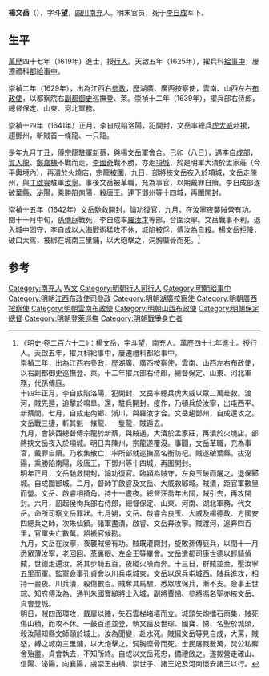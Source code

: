 {{明清人物信息框
| 姓名 = 楊文岳
| 原名 =
| 圖片名稱 = 
| 圖片大小 = 220px
| 圖片說明 = 
| 最高職務 = 總督保定山東河北軍務兵部右侍郎
| 國家 = 大明
| 爵位 =
| 籍貫 = [[四川|四川]][[南充縣|南充縣]]
| 族裔 = 
| 字號 = 字斗望
| 室名 = 
| 諡號 = 
| 出生日期 = 生年不詳
| 出生地點 = 
| 逝世日期 = [[崇禎|崇禎]]十五年（1642年）
| 逝世地點 = 
| 墓葬 =
| 配偶 =
| 親屬 = 
| 出身 = 
*萬曆四十七年己未科同進士出身
| 經歷 = 
| 著作 =
}}
'''楊文岳'''（{{bd|？||1642年|catIdx=Y楊}}），字'''斗望'''，[[四川|四川]][[南充|南充]]人。明末官员，死于[[李自成|李自成]]军下。

== 生平 ==
[[萬歷|萬歷]]四十七年（1619年）進士，授[[行人|行人]]。天啟五年（1625年），擢兵科[[給事中|給事中]]，屢遷禮科[[都給事中|都給事中]]。

崇禎二年（1629年），出為江西右[[參政|參政]]，歷湖廣、廣西按察使，雲南、山西左右[[布政使|布政使]]，以都察院右[[副都御史|副都御史]]巡撫登、萊。崇禎十二年（1639年），擢兵部右侍郎，總督保定、山東、河北軍務。

崇禎十四年（1641年）正月，李自成陷洛陽，犯開封，文岳率總兵[[虎大威|虎大威]]赴援，趨鄧州，斬賊首一條龍、一只龍。

是年九月丁丑，[[傅宗龍|傅宗龍]]駐軍[[新蔡|新蔡]]，與楊文岳軍會合。己卯（八日），遇[[李自成|李自成]]部，[[賀人龍|賀人龍]]、[[鄭嘉棟|鄭嘉棟]]不戰而走，[[李國奇|李國奇]]戰不勝，亦走[[項城|項城]]，於是明軍大潰於孟家莊（今平輿境內），再潰於火燒店，宗龍被圍，九日，部將挾文岳夜入於項城，文岳走陳州，與[[丁啟睿|丁啟睿]]駐軍[[汝寧|汝寧]]。事後文岳被革職，充為事官，以期戴罪自贖。李自成部遂破[[葉縣|葉縣]]、[[泌陽|泌陽]]，乘勝陷[[南陽|南陽]]，殺唐王。連下鄧州等十四城，再圍開封。

[[崇禎|崇禎]]十五年（1642年）文岳馳救開封，論功復官，九月，在汝寧夜襲賊營有功。閏十一月中旬，[[孫傳庭|孫傳庭]]戰死，李自成率[[羅汝才|羅汝才]]等部，合圍汝寧。文岳戰事不利，退入城中固守，李自成以[[人海戰術|人海戰術]]猛攻不休，城陷被俘，[[傅汝為|傅汝為]]自殺。楊文岳拒降，破口大罵，被綁在城南三里鋪，以大砲擊之，洞胸糜骨而死。<ref>《明史·卷二百六十二》：楊文岳，字斗望，南充人。萬歷四十七年進士。授行人。天啟五年，擢兵科給事中，屢遷禮科都給事中。<br>崇禎二年，出為江西右參政，歷湖廣、廣西按察使，雲南、山西左右布政使，以右副都御史巡撫登、萊。十二年擢兵部右侍郎，總督保定、山東、河北軍務，代孫傳庭。<br>十四年正月，李自成陷洛陽，犯開封，文岳率總兵虎大威以眾二萬赴救。渡河，賊先遁，追擊於鳴臯。還，駐兵開封。疫作，乃頓兵於汝寧，出屯西平、新蔡間。七月，自成走內鄉、淅川，與羅汝才合。文岳趨鄧州，自成還攻之。文岳戰三捷，斬其魁一條龍、一隻龍，賊遁去。<br>九月，會陝西總督傅宗龍於新蔡，與賊遇，大潰於孟家莊，再潰於火燒店。部將挾文岳夜入於項城。明日奔陳州，宗龍遂覆沒。事聞，文岳革職，充為事官，戴罪自贖。乃收集散亡，率所部就巡撫高名衡防杞。賊遂破葉縣，拔泌陽，乘勝陷南陽，殺唐王，下鄧州等十四城，再圍開封。<br>明年正月，文岳馳救開封，論功復官。臨潁為賊守，左良玉破而屠之，退保郾城。自成圍郾城。二月，督師丁啟睿及文岳、大威救郾城。賊潰，距官軍數里而營。文岳、啟睿相掎角，持十一晝夜。總督汪喬年出關，賊引去，再攻開封。六月，詔起侯恂兵部右侍郎，總督保定、山東、河南、湖北軍務，代文岳。命所司察文岳罪狀。七月朔，文岳、啟睿合良玉、大威及楊德政、方國安四總兵之師，次朱仙鎮。諸軍盡潰，啟睿、文岳奔汝寧。賊渡河，追奔四百里，官軍失亡數萬。詔褫官候勘。<br>九月，文岳在汝寧，夜襲賊營有功。賊既灌開封，旋敗孫傳庭兵，以閏十一月悉眾薄汝寧，老回回、革裏眼、左金王等畢會。文岳遣都司康世德以輕騎偵賊，世德走還汝，將其步騎五百，夜縱火噪而奔。十三日，群賊並至，壓汝寧五里而軍。監軍僉事孔貞會以川兵屯城東，文岳以保兵屯城西。賊兵進攻，相持一晝夜。川兵潰，殺傷數百。賊奪其馬騾，悉眾攻保兵，漸不支。僉事王世琮、知府傅汝為、通判朱國寶縋將士入城，副將賈悌、參將馮名聖亦掖文岳、貞會登城。<br>明日，賊四面環攻，戴扉以陣，矢石雲梯堵墻而立。城頭矢炮擂石雨集，賊死傷山積，而攻不休。一鼓百道並登，執文岳及世琮、國寶、悌、名聖於城頭，殺汝陽知縣文師頤於城上。汝為聞變，赴水死。賊擁文岳等見自成，大罵，賊怒，縛之城南三里鋪，以大炮擊之，洞胸糜骨而死。士民屠戮數萬，焚公私廨舍殆盡。貞會執去，不知所終。自成以文岳死忠，備禮斂之。遂拔營走確山、信陽、泌陽，向襄陽，虜崇王由樻、崇世子、諸王妃及河南懷安諸王以行。</ref>

==参考==
{{reflist}}

{{start box}}
{{s-off}}
{{succession box|[[勞永嘉|勞永嘉]]|[[徐人龍|徐人龍]]|[[登萊巡撫|明朝登萊巡撫]]|1636年-1639年}}
{{succession box|[[孫傳庭|孫傳庭]]|[[侯恂|侯恂]]|[[保定總督|明朝保定總督]]|1639年-1642年}}
{{end box}}

{{萬曆四十七年己未科殿試金榜}}

{{規範控制}}

{{DEFAULTSORT:Yang楊}}
[[Category:南充人|Category:南充人]]
[[Category:楊姓|W文]]
[[Category:明朝行人司行人|Category:明朝行人司行人]]
[[Category:明朝給事中|Category:明朝給事中]]
[[Category:明朝江西布政使司參政|Category:明朝江西布政使司參政]]
[[Category:明朝湖廣按察使|Category:明朝湖廣按察使]]
[[Category:明朝廣西按察使|Category:明朝廣西按察使]]
[[Category:明朝雲南布政使|Category:明朝雲南布政使]]
[[Category:明朝山西布政使|Category:明朝山西布政使]]
[[Category:明朝保定總督|Category:明朝保定總督]]
[[Category:明朝登萊巡撫|Category:明朝登萊巡撫]]
[[Category:明朝戰爭身亡者|Category:明朝戰爭身亡者]]